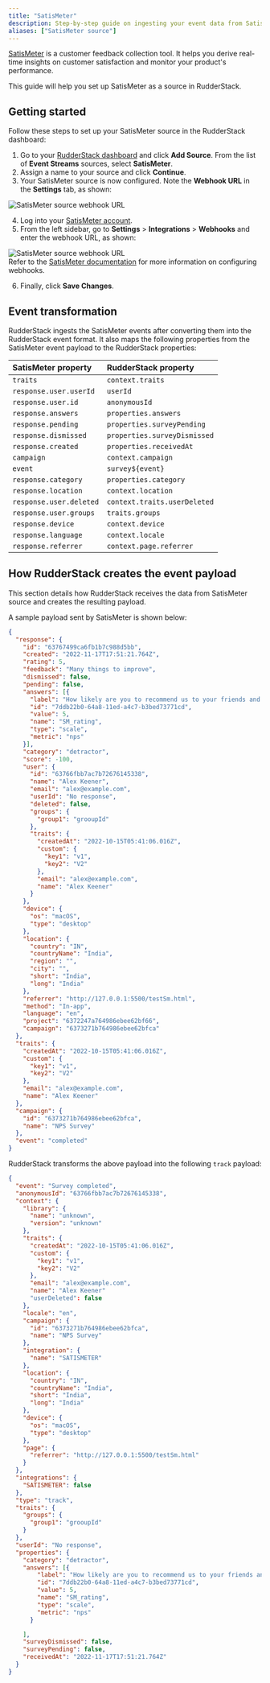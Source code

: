 ```yaml
---
title: "SatisMeter"
description: Step-by-step guide on ingesting your event data from SatisMeter into RudderStack.
aliases: ["SatisMeter source"]
---
```


[SatisMeter](https://www.satismeter.com/) is a customer feedback collection tool. It helps you derive real-time insights on customer satisfaction and monitor your product's performance.

This guide will help you set up SatisMeter as a source in RudderStack.

## Getting started

Follow these steps to set up your SatisMeter source in the RudderStack dashboard:

1. Go to your [RudderStack dashboard](https://app.rudderstack.com/) and click **Add Source**. From the list of **Event Streams** sources, select **SatisMeter**.
2. Assign a name to your source and click **Continue**.
3. Your SatisMeter source is now configured. Note the **Webhook URL** in the **Settings** tab, as shown:

<img src="../../../assets/event-stream-sources/satismeter-webhook.png" alt="SatisMeter source webhook URL" />

4. Log into your [SatisMeter account](https://app.satismeter.com/login).
5. From the left sidebar, go to **Settings** > **Integrations** > **Webhooks** and enter the webhook URL, as shown:

<img src="../../../assets/event-stream-sources/satismeter-webhook-url.png" alt="SatisMeter source webhook URL" />

<div class="infoBlock">
Refer to the <a href="https://support.satismeter.com/hc/en-us/articles/6980495785107-Webhooks">SatisMeter documentation</a> for more information on configuring webhooks.
</div>

6. Finally, click **Save Changes**.

## Event transformation

RudderStack ingests the SatisMeter events after converting them into the RudderStack event format. It also maps the following properties from the SatisMeter event payload to the RudderStack properties:

| SatisMeter property  | RudderStack property| 
| :------------------ | :------------- |
| `traits`  | `context.traits`    | 
| `response.user.userId`    | `userId`        | 
| `response.user.id`       | `anonymousId`|
| `response.answers` | `properties.answers`        |
| `response.pending`     | `properties.surveyPending`  | 
| `response.dismissed`    | `properties.surveyDismissed` | 
| `response.created`    | `properties.receivedAt`   |
| `campaign`  | `context.campaign`    | 
| `event`    | `survey${event}`        | 
| `response.category` | `properties.category`        |
| `response.location`    | `context.location`  | 
| `response.user.deleted`     | `context.traits.userDeleted`   |
| `response.user.groups`     | `traits.groups`   |
| `response.device`    | `context.device`  | 
| `response.language`     | `context.locale`   |
| `response.referrer`     | `context.page.referrer`   |

## How RudderStack creates the event payload

This section details how RudderStack receives the data from SatisMeter source and creates the resulting payload.

A sample payload sent by SatisMeter is shown below:

```json
{
  "response": {
    "id": "63767499ca6fb1b7c988d5bb",
    "created": "2022-11-17T17:51:21.764Z",
    "rating": 5,
    "feedback": "Many things to improve",
    "dismissed": false,
    "pending": false,
    "answers": [{
      "label": "How likely are you to recommend us to your friends and colleagues?",
      "id": "7ddb22b0-64a8-11ed-a4c7-b3bed73771cd",
      "value": 5,
      "name": "SM_rating",
      "type": "scale",
      "metric": "nps"
    }],
    "category": "detractor",
    "score": -100,
    "user": {
      "id": "63766fbb7ac7b72676145338",
      "name": "Alex Keener",
      "email": "alex@example.com",
      "userId": "No response",
      "deleted": false,
      "groups": {
        "group1": "grooupId"
      },
      "traits": {
        "createdAt": "2022-10-15T05:41:06.016Z",
        "custom": {
          "key1": "v1",
          "key2": "V2"
        },
        "email": "alex@example.com",
        "name": "Alex Keener"
      }
    },
    "device": {
      "os": "macOS",
      "type": "desktop"
    },
    "location": {
      "country": "IN",
      "countryName": "India",
      "region": "",
      "city": "",
      "short": "India",
      "long": "India"
    },
    "referrer": "http://127.0.0.1:5500/testSm.html",
    "method": "In-app",
    "language": "en",
    "project": "6372247a764986ebee62bf66",
    "campaign": "6373271b764986ebee62bfca"
  },
  "traits": {
    "createdAt": "2022-10-15T05:41:06.016Z",
    "custom": {
      "key1": "v1",
      "key2": "V2"
    },
    "email": "alex@example.com",
    "name": "Alex Keener"
  },
  "campaign": {
    "id": "6373271b764986ebee62bfca",
    "name": "NPS Survey"
  },
  "event": "completed"
}
```

RudderStack transforms the above payload into the following <Link to="/event-spec/standard-events/track/">`track`</Link> payload:

```json
{
  "event": "Survey completed",
  "anonymousId": "63766fbb7ac7b72676145338",
  "context": {
    "library": {
      "name": "unknown",
      "version": "unknown"
    },
    "traits": {
      "createdAt": "2022-10-15T05:41:06.016Z",
      "custom": {
        "key1": "v1",
        "key2": "V2"
      },
      "email": "alex@example.com",
      "name": "Alex Keener"
      "userDeleted": false
    },
    "locale": "en",
    "campaign": {
      "id": "6373271b764986ebee62bfca",
      "name": "NPS Survey"
    },
    "integration": {
      "name": "SATISMETER"
    },
    "location": {
      "country": "IN",
      "countryName": "India",
      "short": "India",
      "long": "India"
    },
    "device": {
      "os": "macOS",
      "type": "desktop"
    },
    "page": {
      "referrer": "http://127.0.0.1:5500/testSm.html"
    }
  },
  "integrations": {
    "SATISMETER": false
  },
  "type": "track",
  "traits": {
    "groups": {
      "group1": "grooupId"
    }
  },
  "userId": "No response",
  "properties": {
    "category": "detractor",
    "answers": [{
        "label": "How likely are you to recommend us to your friends and colleagues?",
        "id": "7ddb22b0-64a8-11ed-a4c7-b3bed73771cd",
        "value": 5,
        "name": "SM_rating",
        "type": "scale",
        "metric": "nps"
      }

    ],
    "surveyDismissed": false,
    "surveyPending": false,
    "receivedAt": "2022-11-17T17:51:21.764Z"
  }
}
```

